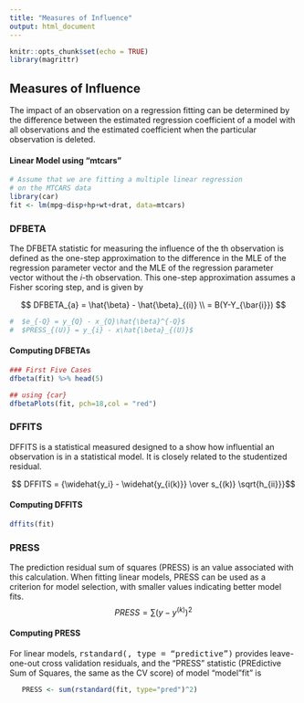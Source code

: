 ```yaml
---
title: "Measures of Influence"
output: html_document
---
```


```r
knitr::opts_chunk$set(echo = TRUE)
library(magrittr)
```

## Measures of Influence
The impact of an observation on a regression fitting can be determined by the difference between the estimated regression coefficient of a model with all observations and the estimated coefficient when the particular observation is deleted. 

#### Linear Model using "mtcars"

```r
# Assume that we are fitting a multiple linear regression
# on the MTCARS data
library(car)
fit <- lm(mpg~disp+hp+wt+drat, data=mtcars)
```

### DFBETA

The DFBETA statistic for measuring the influence of 
the th observation is defined as the one-step approximation to 
the difference in the MLE of the regression parameter vector and 
the MLE of the regression parameter vector without the $i$-th 
observation. This one-step approximation assumes a Fisher 
scoring step, and is given by

$$ DFBETA_{a} = \hat{\beta} - \hat{\beta}_{(i)} \\
= B(Y-Y_{\bar{i}}) $$


```r
#  $e_{-Q} = y_{Q} - x_{Q}\hat{\beta}^{-Q}$
#  $PRESS_{(U)} = y_{i} - x\hat{\beta}_{(U)}$

```



#### Computing DFBETAs

```r
### First Five Cases
dfbeta(fit) %>% head(5)
```

```r
## using {car}
dfbetaPlots(fit, pch=18,col = "red")
```

### DFFITS
DFFITS is a statistical measured designed to a show how influential an observation is in a statistical model. It is closely related to the studentized residual.

$$ DFFITS = {\widehat{y_i} -
\widehat{y_{i(k)}} \over s_{(k)} \sqrt{h_{ii}}}$$


#### Computing DFFITS

```r
dffits(fit)
```


### PRESS
The prediction residual sum of squares (PRESS) is an value associated with this calculation. When fitting linear models, PRESS can be used as a criterion for model selection, with smaller values indicating better model fits.
$$ PRESS = \sum(y-y^{(k)})^2 $$

#### Computing PRESS

For linear models, <tt>rstandard(, type = "predictive")</tt> provides leave-one-out cross validation residuals, and the “PRESS” statistic (PREdictive Sum of Squares, the same as the CV score) of model "model "fit" is

```r
   PRESS <- sum(rstandard(fit, type="pred")^2)
```